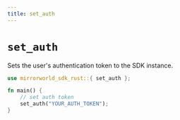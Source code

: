 ```yaml
---
title: set_auth
---
```


# `set_auth`
Sets the user's authentication token to the SDK instance.

```rust
use mirrorworld_sdk_rust::{ set_auth };

fn main() {
    // set auth token
    set_auth("YOUR_AUTH_TOKEN");
}
```
